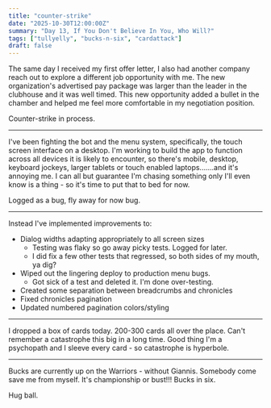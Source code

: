 ```yaml
---
title: "counter-strike"
date: "2025-10-30T12:00:00Z"
summary: "Day 13, If You Don't Believe In You, Who Will?"
tags: ["tullyelly", "bucks-n-six", "cardattack"]
draft: false
---
```


The same day I received my first offer letter, I also had another company reach out to explore a different job opportunity with me. The new organization's advertised pay package was larger than the leader in the clubhouse and it was well timed. This new opportunity added a bullet in the chamber and helped me feel more comfortable in my negotiation position.

Counter-strike in process.

---

I've been fighting the bot and the menu system, specifically, the touch screen interface on a desktop. I'm working to build the app to function across all devices it is likely to encounter, so there's mobile, desktop, keyboard jockeys, larger tablets or touch enabled laptops.......and it's annoying me. I can all but guarantee I'm chasing something only I'll even know is a thing - so it's time to put that to bed for now.

Logged as a bug, fly away for now bug.

---

Instead I've implemented improvements to:

- Dialog widths adapting appropriately to all screen sizes
  - Testing was flaky so go away picky tests. Logged for later.
  - I did fix a few other tests that regressed, so both sides of my mouth, ya dig?
- Wiped out the lingering deploy to production menu bugs.
  - Got sick of a test and deleted it. I'm done over-testing.
- Created some separation between breadcrumbs and chronicles
- Fixed chronicles pagination
- Updated numbered pagination colors/styling

---

I dropped a box of cards today. 200-300 cards all over the place. Can't remember a catastrophe this big in a long time. Good thing I'm a psychopath and I sleeve every card - so catastrophe is hyperbole.

---

Bucks are currently up on the Warriors - without Giannis. Somebody come save me from myself. It's championship or bust!!! Bucks in six.

Hug ball.
